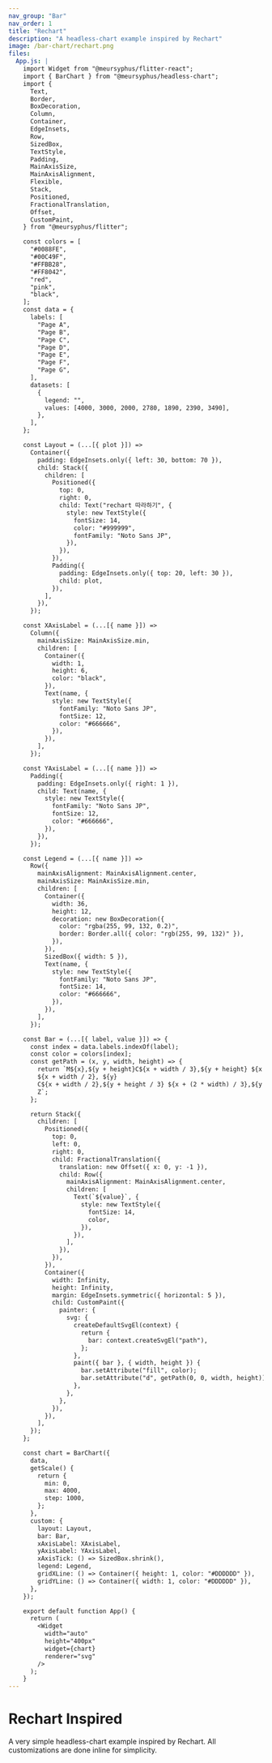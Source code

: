 ```yaml
---
nav_group: "Bar"
nav_order: 1
title: "Rechart"
description: "A headless-chart example inspired by Rechart"
image: /bar-chart/rechart.png
files:
  App.js: |
    import Widget from "@meursyphus/flitter-react";
    import { BarChart } from "@meursyphus/headless-chart";
    import {
      Text,
      Border,
      BoxDecoration,
      Column,
      Container,
      EdgeInsets,
      Row,
      SizedBox,
      TextStyle,
      Padding,
      MainAxisSize,
      MainAxisAlignment,
      Flexible,
      Stack,
      Positioned,
      FractionalTranslation,
      Offset,
      CustomPaint,
    } from "@meursyphus/flitter";

    const colors = [
      "#0088FE",
      "#00C49F",
      "#FFBB28",
      "#FF8042",
      "red",
      "pink",
      "black",
    ];
    const data = {
      labels: [
        "Page A",
        "Page B",
        "Page C",
        "Page D",
        "Page E",
        "Page F",
        "Page G",
      ],
      datasets: [
        {
          legend: "",
          values: [4000, 3000, 2000, 2780, 1890, 2390, 3490],
        },
      ],
    };

    const Layout = (...[{ plot }]) =>
      Container({
        padding: EdgeInsets.only({ left: 30, bottom: 70 }),
        child: Stack({
          children: [
            Positioned({
              top: 0,
              right: 0,
              child: Text("rechart 따라하기", {
                style: new TextStyle({
                  fontSize: 14,
                  color: "#999999",
                  fontFamily: "Noto Sans JP",
                }),
              }),
            }),
            Padding({
              padding: EdgeInsets.only({ top: 20, left: 30 }),
              child: plot,
            }),
          ],
        }),
      });

    const XAxisLabel = (...[{ name }]) =>
      Column({
        mainAxisSize: MainAxisSize.min,
        children: [
          Container({
            width: 1,
            height: 6,
            color: "black",
          }),
          Text(name, {
            style: new TextStyle({
              fontFamily: "Noto Sans JP",
              fontSize: 12,
              color: "#666666",
            }),
          }),
        ],
      });

    const YAxisLabel = (...[{ name }]) =>
      Padding({
        padding: EdgeInsets.only({ right: 1 }),
        child: Text(name, {
          style: new TextStyle({
            fontFamily: "Noto Sans JP",
            fontSize: 12,
            color: "#666666",
          }),
        }),
      });

    const Legend = (...[{ name }]) =>
      Row({
        mainAxisAlignment: MainAxisAlignment.center,
        mainAxisSize: MainAxisSize.min,
        children: [
          Container({
            width: 36,
            height: 12,
            decoration: new BoxDecoration({
              color: "rgba(255, 99, 132, 0.2)",
              border: Border.all({ color: "rgb(255, 99, 132)" }),
            }),
          }),
          SizedBox({ width: 5 }),
          Text(name, {
            style: new TextStyle({
              fontFamily: "Noto Sans JP",
              fontSize: 14,
              color: "#666666",
            }),
          }),
        ],
      });

    const Bar = (...[{ label, value }]) => {
      const index = data.labels.indexOf(label);
      const color = colors[index];
      const getPath = (x, y, width, height) => {
        return `M${x},${y + height}C${x + width / 3},${y + height} ${x + width / 2},${y + height / 3}
        ${x + width / 2}, ${y}
        C${x + width / 2},${y + height / 3} ${x + (2 * width) / 3},${y + height} ${x + width}, ${y + height}
        Z`;
      };

      return Stack({
        children: [
          Positioned({
            top: 0,
            left: 0,
            right: 0,
            child: FractionalTranslation({
              translation: new Offset({ x: 0, y: -1 }),
              child: Row({
                mainAxisAlignment: MainAxisAlignment.center,
                children: [
                  Text(`${value}`, {
                    style: new TextStyle({
                      fontSize: 14,
                      color,
                    }),
                  }),
                ],
              }),
            }),
          }),
          Container({
            width: Infinity,
            height: Infinity,
            margin: EdgeInsets.symmetric({ horizontal: 5 }),
            child: CustomPaint({
              painter: {
                svg: {
                  createDefaultSvgEl(context) {
                    return {
                      bar: context.createSvgEl("path"),
                    };
                  },
                  paint({ bar }, { width, height }) {
                    bar.setAttribute("fill", color);
                    bar.setAttribute("d", getPath(0, 0, width, height));
                  },
                },
              },
            }),
          }),
        ],
      });
    };

    const chart = BarChart({
      data,
      getScale() {
        return {
          min: 0,
          max: 4000,
          step: 1000,
        };
      },
      custom: {
        layout: Layout,
        bar: Bar,
        xAxisLabel: XAxisLabel,
        yAxisLabel: YAxisLabel,
        xAxisTick: () => SizedBox.shrink(),
        legend: Legend,
        gridXLine: () => Container({ height: 1, color: "#DDDDDD" }),
        gridYLine: () => Container({ width: 1, color: "#DDDDDD" }),
      },
    });

    export default function App() {
      return (
        <Widget
          width="auto"
          height="400px"
          widget={chart}
          renderer="svg"
        />
      );
    }
---
```


# Rechart Inspired

A very simple headless-chart example inspired by Rechart. All customizations are done inline for simplicity.
